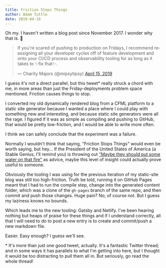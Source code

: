 ```yaml
---
title: Friction Stops Things
author: Adam Tuttle
date: 2019-04-16
---
```


Oh my. I haven't written a blog post since November 2017. I wonder why that is. 🤔

<blockquote class="twitter-tweet" data-conversation="none" data-lang="en"><p lang="en" dir="ltr">If you&#39;re scared of pushing to production on Fridays, I recommend reassigning all your developer cycles off of feature development and onto your CI/CD process and observability tooling for as long as it takes to ✨fix that✨.</p>&mdash; Charity Majors (@mipsytipsy) <a href="https://twitter.com/mipsytipsy/status/1117858830136664067?ref_src=twsrc%5Etfw">April 15, 2019</a></blockquote>
<script async src="https://platform.twitter.com/widgets.js" charSet="utf-8"></script>

I guess it's not a direct parallel, but this tweet* really struck a chord with me, in more areas than just the Friday-deployments problem space mentioned. Friction causes things to stop.

I converted my old dynamically rendered blog from a CFML platform to a static site generator because I wanted a place where I could play with something new and interesting, and because static site generators were all the rage. I figured if it was as simple as compiling and pushing to GitHub, that would be pretty low-friction, and I would be able to write more often.

I think we can safely conclude that the experiment was a failure.

Normally I wouldn't think that saying, "Friction Stops Things" would even be worth saying, but hey... If the President of the United States of America (a Stable Genius, I'll remind you) is throwing out ["Maybe they should put some water on that fire"][trumpquote] as advice, maybe this level of insight could actually prove useful to someone.

Obviously the tooling I was using for the previous iteration of my static-site blog was still too high-friction. Truth be told, running it on GitHub Pages meant that I had to run the compile step, change into the generated content folder, which was a clone of the `gh-pages` branch of the same repo, and then commit and push those changes. Huge pain? No, of course not. But I guess my laziness knows no bounds.

Which leads me to the new tooling: Gatsby and Netlify. I've been hearing nothing but heaps of praise for these things and if I understand correctly, all that I will need to do to post a new entry is to create and commit/push a new markdown file.

Easier. Easy enough? I guess we'll see.

\* It's more than just one good tweet, actually. It's a fantastic Twitter thread; and in some ways it has parallels to what I'm getting into here, but I thought it would be too distracting to pull them all in. But seriously, go read the whole thread!

[trumpquote]: https://twitter.com/realDonaldTrump/status/1117844987293487104
